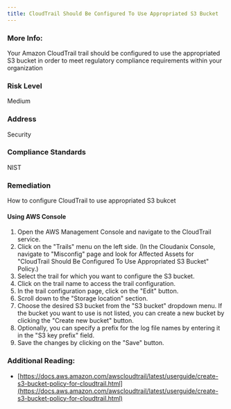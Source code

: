 ```yaml
---
title: CloudTrail Should Be Configured To Use Appropriated S3 Bucket
---
```


### More Info:

Your Amazon CloudTrail trail should be configured to use the appropriated S3 bucket in order to meet regulatory compliance requirements within your organization

### Risk Level

Medium

### Address

Security

### Compliance Standards

NIST

### Remediation

How to configure CloudTrail to use appropriated S3 bukcet

#### Using AWS Console

1. Open the AWS Management Console and navigate to the CloudTrail service.
2. Click on the "Trails" menu on the left side.
    (In the Cloudanix Console, navigate to "Misconfig" page and look for Affected Assets for "CloudTrail Should Be Configured To Use Appropriated S3 Bucket" Policy.)
3. Select the trail for which you want to configure the S3 bucket.
4. Click on the trail name to access the trail configuration.
5. In the trail configuration page, click on the "Edit" button.
6. Scroll down to the "Storage location" section.
7. Choose the desired S3 bucket from the "S3 bucket" dropdown menu. If the bucket you want to use is not listed, you can create a new bucket by clicking the "Create new bucket" button.
8. Optionally, you can specify a prefix for the log file names by entering it in the "S3 key prefix" field.
9. Save the changes by clicking on the "Save" button.

### Additional Reading:

- [https://docs.aws.amazon.com/awscloudtrail/latest/userguide/create-s3-bucket-policy-for-cloudtrail.html](https://docs.aws.amazon.com/awscloudtrail/latest/userguide/create-s3-bucket-policy-for-cloudtrail.html)
